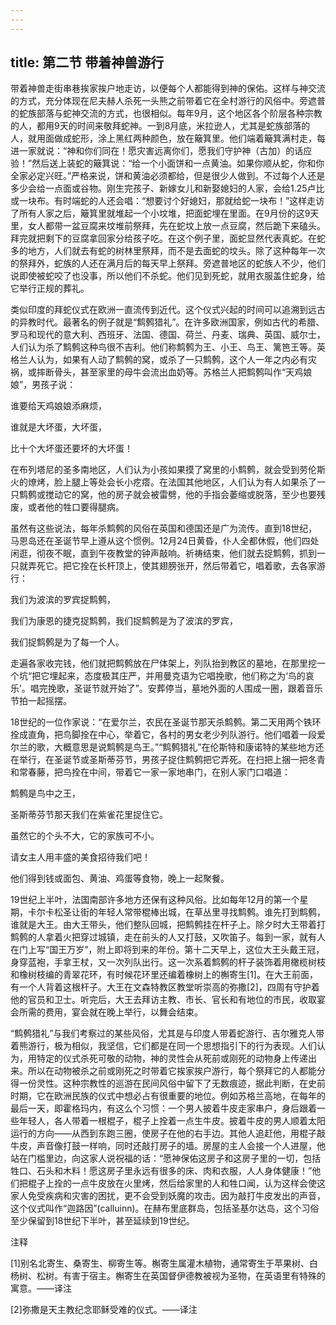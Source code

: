 ```yaml
---
---
---
```

title: 第二节 带着神兽游行
---




带着神兽走街串巷挨家挨户地走访，以便每个人都能得到神的保佑。这样与神交流的方式，充分体现在尼夫赫人杀死一头熊之前带着它在全村游行的风俗中。旁遮普的蛇族部落与蛇神交流的方式，也很相似。每年9月，这个地区各个阶层各种宗教的人，都用9天的时间来敬拜蛇神。一到8月底，米拉逊人，尤其是蛇族部落的人，就用面做成蛇形，涂上黑红两种颜色，放在簸箕里。他们端着簸箕满村走，每进一家就说：“神和你们同在！愿灾害远离你们，愿我们守护神（古加）的话应验！”然后送上装蛇的簸箕说：“给一个小面饼和一点黄油。如果你顺从蛇，你和你全家必定兴旺。”严格来说，饼和黄油必须都给，但是很少人做到。不过每个人还是多少会给一点面或谷物。刚生完孩子、新嫁女儿和新娶媳妇的人家，会给1.25卢比或一块布。有时端蛇的人还会唱：“想要讨个好媳妇，那就给蛇一块布！”这样走访了所有人家之后，簸箕里就堆起一个小坟堆，把面蛇埋在里面。在9月份的这9天里，女人都带一盆豆腐来坟堆前祭拜，先在蛇坟上放一点豆腐，然后跪下来磕头。拜完就把剩下的豆腐拿回家分给孩子吃。在这个例子里，面蛇显然代表真蛇。在蛇多的地方，人们就去有蛇的树林里祭拜，而不是去面蛇的坟头。除了这种每年一次的祭拜外，蛇族的人还在满月后的每天早上祭拜。旁遮普地区的蛇族人不少，他们说即使被蛇咬了也没事，所以他们不杀蛇。他们见到死蛇，就用衣服盖住蛇身，给它举行正规的葬礼。

类似印度的拜蛇仪式在欧洲一直流传到近代。这个仪式兴起的时间可以追溯到远古的异教时代。最著名的例子就是“鹪鹩猎礼”。在许多欧洲国家，例如古代的希腊、罗马和现代的意大利、西班牙、法国、德国、荷兰、丹麦、瑞典、英国、威尔士，人们认为杀了鹪鹩这种鸟很不吉利。他们称鹪鹩为王、小王、鸟王、篱笆王等。英格兰人认为，如果有人动了鹪鹩的窝，或杀了一只鹪鹩，这个人一年之内必有灾祸，或摔断骨头，甚至家里的母牛会流出血奶等。苏格兰人把鹪鹩叫作“天鸡娘娘”，男孩子说：





谁要给天鸡娘娘添麻烦，

谁就是大坏蛋，大坏蛋，

比十个大坏蛋还要坏的大坏蛋！





在布列塔尼的圣多南地区，人们认为小孩如果摸了窝里的小鹪鹩，就会受到劳伦斯火的燎烤，脸上腿上等处会长小疙瘩。在法国其他地区，人们认为有人如果杀了一只鹪鹩或搅动它的窝，他的房子就会被雷劈，他的手指会萎缩或脱落，至少也要残废，或者他的牲口要得腿病。

虽然有这些说法，每年杀鹪鹩的风俗在英国和德国还是广为流传。直到18世纪，马恩岛还在圣诞节早上遵从这个惯例。12月24日黄昏，仆人全都休假，他们四处闲逛，彻夜不眠，直到午夜教堂的钟声敲响。祈祷结束，他们就去捉鹪鹩，抓到一只就弄死它。把它拴在长杆顶上，使其翅膀张开，然后带着它，唱着歌，去各家游行：





我们为波滨的罗宾捉鹪鹩，

我们为康恩的捷克捉鹪鹩，我们捉鹪鹩是为了波滨的罗宾，

我们捉鹪鹩是为了每一个人。





走遍各家收完钱，他们就把鹪鹩放在尸体架上，列队抬到教区的墓地，在那里挖一个坑“把它埋起来，态度极其庄严，并用曼克语为它唱挽歌，他们称之为‘鸟的哀乐’。唱完挽歌，圣诞节就开始了”。安葬停当，墓地外面的人围成一圈，跟着音乐节拍一起摇摆。

18世纪的一位作家说：“在爱尔兰，农民在圣诞节那天杀鹪鹩。第二天用两个铁环拴成直角，把鸟脚拴在中心，举着它，各村的男女老少列队游行。他们唱着一段爱尔兰的歌，大概意思是说鹪鹩是鸟王。”“鹪鹩猎礼”在伦斯特和康诺特的某些地方还在举行，在圣诞节或圣斯蒂芬节，男孩子捉住鹪鹩把它弄死。在扫把上捆一把冬青和常春藤，把鸟拴在中间，带着它一家一家地串门，在别人家门口唱道：





鹪鹩是鸟中之王，

圣斯蒂芬节那天我们在紫雀花里捉住它。

虽然它的个头不大，它的家族可不小。

请女主人用丰盛的美食招待我们吧！





他们得到钱或面包、黄油、鸡蛋等食物，晚上一起聚餐。

19世纪上半叶，法国南部许多地方还保有这种风俗。比如每年12月的第一个星期，卡尔卡松圣让街的年轻人常带棍棒出城，在草丛里寻找鹪鹩。谁先打到鹪鹩，谁就是大王。由大王带头，他们整队回城，把鹪鹩挂在杆子上。除夕时大王带着打鹪鹩的人拿着火把穿过城镇，走在前头的人又打鼓，又吹笛子。每到一家，就有人在门上写“国王万岁”，附上即将到来的年份。第十二天早上，这位大王头戴王冠，身穿蓝袍，手拿王杖，又一次列队出行。这一次系着鹪鹩的杆子装饰着用橄榄树枝和橡树枝编的青翠花环，有时候花环里还编着橡树上的槲寄生[1]。在大王前面，有一个人背着这根杆子。大王在文森特教区教堂听崇高的弥撒[2]，四周有守护着他的官员和卫士。听完后，大王去拜访主教、市长、官长和有地位的市民，收取宴会所需的费用，宴会就在晚上举行，以舞会结束。

“鹪鹩猎礼”与我们考察过的某些风俗，尤其是与印度人带着蛇游行、吉尔雅克人带着熊游行，极为相似，我坚信，它们都是在同一个思想指引下的行为表现。人们认为，用特定的仪式杀死可敬的动物，神的灵性会从死前或刚死的动物身上传递出来。所以在动物被杀之前或刚死之时带着它挨家挨户游行，每个祭拜它的人都能分得一份灵性。这种宗教性的巡游在民间风俗中留下了无数痕迹，据此判断，在史前时期，它在欧洲民族的仪式中想必占有很重要的地位。例如苏格兰高地，在每年的最后一天，即霍格玛内，有这么个习惯：一个男人披着牛皮走家串户，身后跟着一些年轻人，各人带着一根棍子，棍子上拴着一点生牛皮。披着牛皮的男人顺着太阳运行的方向——从西到东跑三圈，使房子在他的右手边。其他人追赶他，用棍子敲牛皮，声音像打鼓一样响，同时还敲打房子的墙。房屋的主人会接一个人进屋，他站在门槛里边，向这家人说祝福的话：“愿神保佑这房子和这房子里的一切，包括牲口、石头和木料！愿这房子里永远有很多的床、肉和衣服，人人身体健康！”他们把棍子上拴的一点牛皮放在火里烤，然后给家里的人和牲口闻，认为这样会使这家人免受疾病和灾害的困扰，更不会受到妖魔的攻击。因为敲打牛皮发出的声音，这个仪式叫作“迦路因”(calluinn)。在赫布里底群岛，包括圣基尔达岛，这个习俗至少保留到18世纪下半叶，甚至延续到19世纪。

注释

[1]别名北寄生、桑寄生、柳寄生等。槲寄生属灌木植物，通常寄生于苹果树、白杨树、松树。有害于宿主。槲寄生在英国督伊德教被视为圣物，在英语里有特殊的寓意。——译注

[2]弥撒是天主教纪念耶稣受难的仪式。——译注
